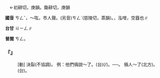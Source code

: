 
=={{ruby|噌|ㄘㄥˇ}}==

　←初耕切，庚韻{{ruby|＝|ㄘㄥ}}。鋤耕切，庚韻{{ruby|＝|ㄘㄥˊ}}

'''國音''' <rt>ㄘㄥˇ</rt>{{ruby|。|ㄔㄥ}}{{ruby|。|ㄘㄥ}}，～吰，市人聲。(另音)<rt>ㄘㄥˊ</rt>(慈陵切，蒸韻)。，泓噌，空囂也∥

'''台甘''' <rt>ㄐㄧㄥ</rt>∥

'''普閩''' <rt>ㄘㄥ</rt>。

    

==='''『{{ruby|噌|ㄘㄥˇ}}』'''===
: [動] 決裂(不協調)。 例：他們倆說～了。(台){{ruby|<mark>&#xffad9;</mark>|ㄧㄣ}}{{ruby|兩|ㄋㆭ˫}}{{ruby|人|ㄌㄤˊ}}{{ruby|講|ㄍㆲˋ}}{{ruby|→|ㄍㆲ}}(/{{ruby|談|ㄉㆰˊ}}){{ruby|了|ㄌㄧㄠˋ}}{{ruby|<mark>&#xffa45;</mark>|ㆠㆤ˫}}{{ruby|/|ㆠㄨㆤ˫}}{{ruby|合|ㄏㄚㆷ ͘}}{{ruby|開|ㄎㄨㄧ}}{{ruby|框|ㄎㄧㄥ}}{{ruby|去|ㄎㄧ˪}}。──{{ruby|<mark>&#xffa45;</mark>|ㆠㆤ˫}}{{ruby|/|ㆠㄨㆤ˫}}{{ruby|好|ㄏㄜˋ}}{{ruby|勢|ㄙㆤ˪}}。 倆人～了(北方)。(台){{ruby|<mark>&#xffad9;</mark>|ㄧㄣ}}{{ruby|兩|ㄋㆭ˫}}{{ruby|人|ㄌㄤˊ}}{{ruby|無|ㆠㄜˊ}}{{ruby|抵|ㄉㄨˋ}}{{ruby|好|ㄏㄜˋ}}{{ruby|咧|ㄌㆤ˪}}。
    
